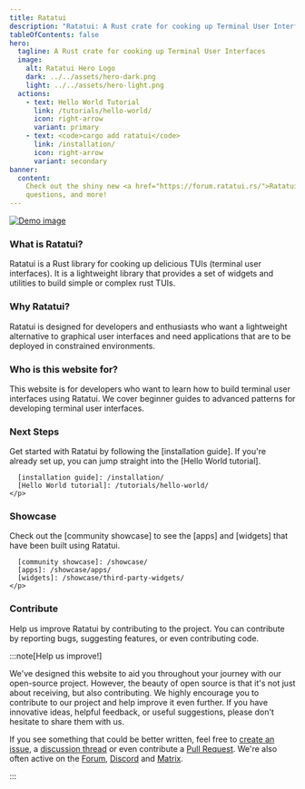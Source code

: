 ```yaml
---
title: Ratatui
description: "Ratatui: A Rust crate for cooking up Terminal User Interfaces"
tableOfContents: false
hero:
  tagline: A Rust crate for cooking up Terminal User Interfaces
  image:
    alt: Ratatui Hero Logo
    dark: ../../assets/hero-dark.png
    light: ../../assets/hero-light.png
  actions:
    - text: Hello World Tutorial
      link: /tutorials/hello-world/
      icon: right-arrow
      variant: primary
    - text: <code>cargo add ratatui</code>
      link: /installation/
      icon: right-arrow
      variant: secondary
banner:
  content:
    Check out the shiny new <a href="https://forum.ratatui.rs/">Ratatui Forum</a> for discussions,
    questions, and more!
---
```



[![Demo image]][Demo source]

[Demo image]: https://raw.githubusercontent.com/ratatui/ratatui/images/examples/demo2.gif
[Demo source]: https://github.com/ratatui/ratatui/tree/main/examples/demo2

<div class="three-cols not-content">
  <div>
    <h3>What is Ratatui?</h3>
    <p>
      Ratatui is a Rust library for cooking up delicious TUIs (terminal user interfaces). It is a
      lightweight library that provides a set of widgets and utilities to build simple or complex
      rust TUIs.
    </p>
  </div>
  <div>
    <h3>Why Ratatui?</h3>
    <p>
      Ratatui is designed for developers and enthusiasts who want a lightweight alternative to
      graphical user interfaces and need applications that are to be deployed in constrained
      environments.
    </p>
  </div>
  <div>
    <h3>Who is this website for?</h3>
    <p>
      This website is for developers who want to learn how to build terminal user interfaces using
      Ratatui. We cover beginner guides to advanced patterns for developing terminal user
      interfaces.
    </p>
  </div>
  <div>
    <h3>Next Steps</h3>
    <p>
      Get started with Ratatui by following the [installation guide]. If you're already set up, you
      can jump straight into the [Hello World tutorial].

      [installation guide]: /installation/
      [Hello World tutorial]: /tutorials/hello-world/
    </p>

  </div>
  <div>
    <h3>Showcase</h3>
    <p>
      Check out the [community showcase] to see the [apps] and [widgets] that have been built using
      Ratatui.

      [community showcase]: /showcase/
      [apps]: /showcase/apps/
      [widgets]: /showcase/third-party-widgets/
    </p>

  </div>
  <div>
    <h3>Contribute</h3>
    <p>
      Help us improve Ratatui by contributing to the project. You can contribute by reporting bugs,
      suggesting features, or even contributing code.
    </p>
  </div>
</div>

:::note[Help us improve!]

We've designed this website to aid you throughout your journey with our open-source project.
However, the beauty of open source is that it's not just about receiving, but also contributing. We
highly encourage you to contribute to our project and help improve it even further. If you have
innovative ideas, helpful feedback, or useful suggestions, please don't hesitate to share them with
us.

If you see something that could be better written, feel free to [create an issue], a [discussion
thread] or even contribute a [Pull Request]. We're also often active on the [Forum], [Discord] and
[Matrix].

[create an issue]: https://github.com/ratatui/ratatui-website/issues
[discussion thread]: https://github.com/ratatui/ratatui-website/discussions
[Pull Request]: https://github.com/ratatui/ratatui-website/pulls
[Forum]: https://forum.ratatui.rs
[Discord]: https://discord.gg/pMCEU9hNEj
[Matrix]: https://matrix.to/#/#ratatui:matrix.org

:::
